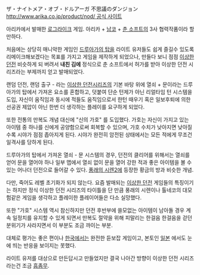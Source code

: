 ザ・ナイトメア・オブ・ドルアーガ 不思議のダンジョン
[[http://www.arika.co.jp/product/nod/ 공식 사이트]]

아리카에서 발매한 [[로그라이크]] 게임.
아리카 + [[남코]] + [[춘 소프트]]의 3사 협력작품이라 할만하다.

처음에는 상당히 매니악한 게임인 [[드루아가의 탑]]을 라이트 유저들도 쉽게 즐길수 있도록 리메이크해보겠다는 목표를 가지고 게임을 제작하게 되었으나, 만들다 보니 점점 [[이상한 던전]] 비슷하게 되 버려서 '''내친 김에''' 정식으로 춘 소프트에서 허가를 받아 이상한 던전 시리즈라는 부제까지 얻고 발매되었다.

랜덤 던전, 랜덤 출구 - 라는 [[이상한 던전]]시리즈의 기본 바탕 위에 열쇠 + 문이라는 드루아가의 탑에서 가져온 요소를 혼합하고, 덧붙여 단순 턴제가 아닌 리얼타임 턴 시스템을 도입, 자신이 움직임과 동시에 적들도 움직임으로서 한턴 때우기 혹은 일보후퇴에 의한 선공권 제압이 아닌 한번 더 생각하는 플레이를 요구하게 되었다.

또한 전통의 만복도 개념 대신에 "신의 가호" 를 도입했다. 가호는 자신이 가지고 있는 아이템 중 하나를 신에게 공양함으로써 회복할 수 있으며, 가호 수치가 낮아지면 낮아질수록 시야가 점점 좁아지게 된다. 시야가 완전히 암전된 상태에서는 모든 적에게 무조건 일격사를 당하게 된다.

드루아가의 탑에서 가져온 열쇠 - 문 시스템의 경우, 던전의 클리어를 위해서는 열쇠를 얻어 문을 열어야 하나 일부 맵에서 열쇠 없이 문을 열어 강한 적과 좋은 아이템을 볼 수 있는 어나더 던전으로 들어갈 수 있다. [[풍래의 시렌2]]에 등장한 황금의 방과 비슷한 개념. 

다만, 죽어도 레벨 초기화가 되지 않는다. 요즘 발매되는 [[이상한 던전]] 게임들의 특징이기는 하지만 정식 이상한 던전 시리즈의 타이틀을 단 만큼 풍래의 시렌이나 톨네코의 대모험같은 게임을 생각하고 플레이한 플레이어들은 다소 실망했다.

또한 "가호" 시스템 역시 참신하지만 던전 후반부에 쓸모없는 아이템이 남아돌 경우 계속 일정치를 유지할 수 있게 되면서 만복도 절약을 위해 피말리는 한걸음 한걸음을 걷던 분위기가 사라지면서 이 부분도 조금 까이는 부분.

대체로 평가는 좋은 편이나 [[한국]]에서는 완전한 듣보잡 게임이고, 본토인 [[일본]] 에서도 눈에 띄는 반응을 보이지는 못했다. 

라이트 유저를 대상으로 만든답시고 만들었지만 결국 나아간 방향이 이상한 던전 시리즈라는건 조금 [[흠좀무]].
